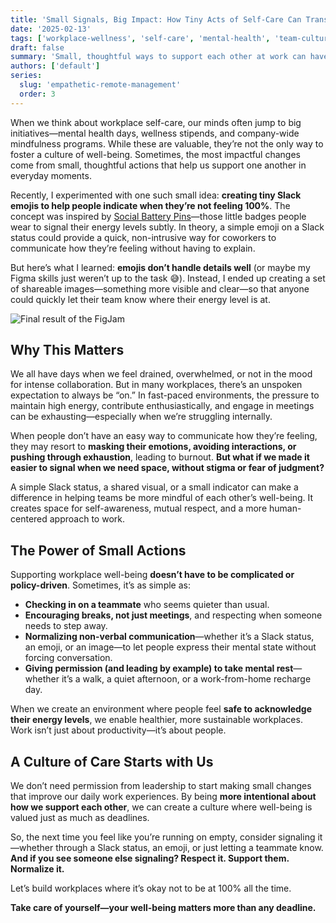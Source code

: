 ```yaml
---
title: 'Small Signals, Big Impact: How Tiny Acts of Self-Care Can Transform Workplace Well-Being'
date: '2025-02-13'
tags: ['workplace-wellness', 'self-care', 'mental-health', 'team-culture']
draft: false
summary: 'Small, thoughtful ways to support each other at work can have a big impact. Normalizing simple signals—like Slack statuses or images—helps create a healthier, more mindful workplace.'
authors: ['default']
series:
  slug: 'empathetic-remote-management'
  order: 3
---
```


When we think about workplace self-care, our minds often jump to big initiatives—mental health days, wellness stipends, and company-wide mindfulness programs. While these are valuable, they’re not the only way to foster a culture of well-being. Sometimes, the most impactful changes come from small, thoughtful actions that help us support one another in everyday moments.

Recently, I experimented with one such small idea: **creating tiny Slack emojis to help people indicate when they’re not feeling 100%**. The concept was inspired by [Social Battery Pins](https://www.ateliereumori.com/products/the-original-social-battery-interactive-enamel-pin)—those little badges people wear to signal their energy levels subtly. In theory, a simple emoji on a Slack status could provide a quick, non-intrusive way for coworkers to communicate how they’re feeling without having to explain.

But here’s what I learned: **emojis don’t handle details well** (or maybe my Figma skills just weren’t up to the task 😅). Instead, I ended up creating a set of shareable images—something more visible and clear—so that anyone could quickly let their team know where their energy level is at.

![Final result of the FigJam](/static/images/blog/small-signals-big-impact-workplace-self-care/my_social_battery.jpeg)

## Why This Matters

We all have days when we feel drained, overwhelmed, or not in the mood for intense collaboration. But in many workplaces, there’s an unspoken expectation to always be “on.” In fast-paced environments, the pressure to maintain high energy, contribute enthusiastically, and engage in meetings can be exhausting—especially when we’re struggling internally.

When people don’t have an easy way to communicate how they’re feeling, they may resort to **masking their emotions, avoiding interactions, or pushing through exhaustion**, leading to burnout. **But what if we made it easier to signal when we need space, without stigma or fear of judgment?**

A simple Slack status, a shared visual, or a small indicator can make a difference in helping teams be more mindful of each other’s well-being. It creates space for self-awareness, mutual respect, and a more human-centered approach to work.

## The Power of Small Actions

Supporting workplace well-being **doesn’t have to be complicated or policy-driven**. Sometimes, it’s as simple as:

- **Checking in on a teammate** who seems quieter than usual.
- **Encouraging breaks, not just meetings**, and respecting when someone needs to step away.
- **Normalizing non-verbal communication**—whether it’s a Slack status, an emoji, or an image—to let people express their mental state without forcing conversation.
- **Giving permission (and leading by example) to take mental rest**—whether it’s a walk, a quiet afternoon, or a work-from-home recharge day.

When we create an environment where people feel **safe to acknowledge their energy levels**, we enable healthier, more sustainable workplaces. Work isn’t just about productivity—it’s about people.

## A Culture of Care Starts with Us

We don’t need permission from leadership to start making small changes that improve our daily work experiences. By being **more intentional about how we support each other**, we can create a culture where well-being is valued just as much as deadlines.

So, the next time you feel like you’re running on empty, consider signaling it—whether through a Slack status, an emoji, or just letting a teammate know. **And if you see someone else signaling? Respect it. Support them. Normalize it.**

Let’s build workplaces where it’s okay not to be at 100% all the time.

**Take care of yourself—your well-being matters more than any deadline.**

